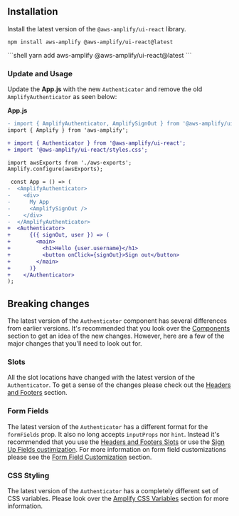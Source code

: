 
## Installation

Install the latest version of the `@aws-amplify/ui-react` library.

<Tabs>
<TabItem title="npm">

```shell
npm install aws-amplify @aws-amplify/ui-react@latest
```

</TabItem>
<TabItem title="yarn">
```shell
yarn add aws-amplify @aws-amplify/ui-react@latest
```

</TabItem>
</Tabs>

### Update and Usage

Update the **App.js** with the new `Authenticator` and remove the old `AmplifyAuthenticator` as seen below:

**App.js**

```diff
- import { AmplifyAuthenticator, AmplifySignOut } from '@aws-amplify/ui-react';
import { Amplify } from 'aws-amplify';

+ import { Authenticator } from '@aws-amplify/ui-react';
+ import '@aws-amplify/ui-react/styles.css';

import awsExports from './aws-exports';
Amplify.configure(awsExports);

 const App = () => (
-  <AmplifyAuthenticator>
-    <div>
-      My App
-      <AmplifySignOut />
-    </div>
-  </AmplifyAuthenticator>
+  <Authenticator>
+      {({ signOut, user }) => (
+        <main>
+          <h1>Hello {user.username}</h1>
+          <button onClick={signOut}>Sign out</button>
+        </main>
+      )}
+    </Authenticator>
);

```

## Breaking changes

The latest version of the `Authenticator` component has several differences from earlier versions. It's recommended that you look over the
[Components](/components/react) section to get an idea of the new changes. However, here are a few of the major changes that you'll need to look out for.

### Slots

All the slot locations have changed with the latest version of the `Authenticator`. To get a
sense of the changes please check out the [Headers and Footers](/components/authenticator/react#headers--footers) section.

### Form Fields

The latest version of the `Authenticator` has a different format for the `formFields` prop. It also no long accepts
`inputProps` nor `hint`. Instead it's recommended that you use the [Headers and Footers Slots](/components/authenticator/react#headers--footers) or use the
[Sign Up Fields custimization](/components/authenticator/react#sign-up-fields). For more information on form field customizations
please see the [Form Field Customization](/components/authenticator/react#form-field-customization) section.

### CSS Styling

The latest version of the `Authenticator` has a completely different set of CSS variables. Please look over the [Amplify CSS Variables](/components/authenticator#amplify-css-variables) section for more information.

